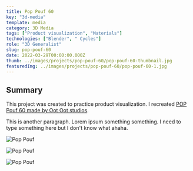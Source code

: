 ---
title: Pop Pouf 60
key: "3d-media"
template: media
category: 3D Media
tags: ["Product visualization", "Materials"]
technologies: ["Blender", " Cycles"]
role: "3D Generalist"
slug: pop-pouf-60
date: 2022-03-29T00:00:00.000Z
thumb: ../images/projects/pop-pouf-60/pop-pouf-60-thumbnail.jpg
featuredImg: ../images/projects/pop-pouf-60/pop-pouf-60-1.jpg
---


<Summary>

## Summary

<Grid2>

This project was created to practice product visualization. I recreated [POP Pouf 60 made by Oot Oot studios](https://oot-oot.com/product/pouf-pop-60-2/?v=a7bdee32cb21).

This is another paragraph. Lorem ipsum something something. I need to type something here but I don't know what ahaha.

</Grid2>
</Summary>

<Grid2>

![Pop Pouf](../images/projects/pop-pouf-60/pop-pouf-60-4.jpg)

![Pop Pouf](../images/projects/pop-pouf-60/pop-pouf-60-2.jpg)

</Grid2>

<Spacing />

![Pop Pouf](../images/projects/pop-pouf-60/pop-pouf-60-3.jpg)
